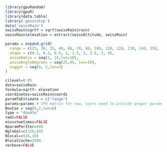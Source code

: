 <!--
%\VignetteEngine{knitr::knitr}
%\VignetteIndexEntry{loglikelihood_p}
-->



```r
library(gpuRandom)
library(gpuR)
library(data.table)
library('geostatsp')
data('swissRain')
swissRain$sqrtY = sqrt(swissRain$rain)
swissRain$elevation = extract(swissAltitude, swissRain)

params = expand.grid(
  range = c(25, 30, 35, 40, 60, 70, 80, 100, 110, 120, 130, 140, 150, 170, 180, 190, 200, 220, 250)*1000,
  shape = c(0.1, 0.3, 0.5, 1, 1.5, 2, 2.5, 3, 4),
  anisoRatio = seq(1, 15,len=10),
  anisoAngleDegrees = seq(25,45, len=10),
  nugget = seq(0, 2,len=5)
)

cilevel=0.95
data=swissRain
formula=sqrtY~ elevation
coordinates=swissRain@coords
paramToEstimate = c("range")
params=params # CPU matrix for now, users need to provide proper parameters given their specific need
BoxCox = seq(0,2,len=8)
type = "double"
reml=FALSE
minustwotimes=FALSE
NparamPerIter=400
Nglobal=c(128,64)
Nlocal=c(16,16)
NlocalCache=2800
verbose=FALSE


```










